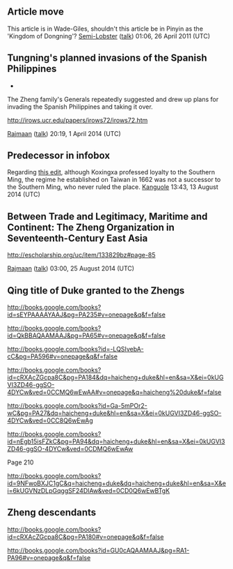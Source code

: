 <article id="7736981" title=Talk:Kingdom of Tungning>
	<talkpage id="7736981" title="Talk:Kingdom of Tungning">
{{WikiProjectBannerShell|1=
{{WikiProject China|class=start|importance=Mid}}
{{WikiProject Taiwan|class=Start|importance=Mid}}
{{WikiProject Former countries|class=Start}}
{{WikiProject East Asia|class=start|importance=mid}}
}}

== Article move ==

This article is in Wade-Giles, shouldn't this article be in Pinyin as the 'Kingdom of Dongning'? [[User:Semi-Lobster|Semi-Lobster]] ([[User talk:Semi-Lobster|talk]]) 01:06, 26 April 2011 (UTC)

== Tungning's planned invasions of the Spanish Philippines ==

*{{cite journal |last= Hung |first= Ho-fung |last2= |first2= |date= Working paper, October 2000 |title= Maritime Capitalism in Seventeenth-Century China: The Rise and Fall of Koxinga Revisited|url= http://irows.ucr.edu/papers/irows72/irows72.htm |journal= IROWS Working Paper # 72 available at irows.ucr.edu/papers/irows72/irows72.htm |publisher= University of California-Riverside |volume= |issue= |pages= |doi= |accessdate=22 May 2014}}

The Zheng family's Generals repeatedly suggested and drew up plans for invading the Spanish Philippines and taking it over.

http://irows.ucr.edu/papers/irows72/irows72.htm

[[User:Rajmaan|Rajmaan]] ([[User talk:Rajmaan|talk]]) 20:19, 1 April 2014 (UTC)

== Predecessor in infobox ==

Regarding [http://en.wikipedia.org/w/index.php?title=Kingdom_of_Tungning&amp;diff=621054436&amp;oldid=621053273 this edit], although Koxingxa professed loyalty to the Southern Ming, the regime he established on Taiwan in 1662 was not a successor to the Southern Ming, who never ruled the place.  [[User talk:Kanguole|Kanguole]] 13:43, 13 August 2014 (UTC)

== Between Trade and Legitimacy, Maritime and Continent: The Zheng Organization in Seventeenth-Century East Asia ==

http://escholarship.org/uc/item/133829bz#page-85

[[User:Rajmaan|Rajmaan]] ([[User talk:Rajmaan|talk]]) 03:00, 25 August 2014 (UTC)

== Qing title of Duke granted to the Zhengs ==

http://books.google.com/books?id=sEYPAAAAYAAJ&amp;pg=PA235#v=onepage&amp;q&amp;f=false

http://books.google.com/books?id=QkBBAQAAMAAJ&amp;pg=PA65#v=onepage&amp;q&amp;f=false

http://books.google.com/books?id=-LQSIvebA-cC&amp;pg=PA596#v=onepage&amp;q&amp;f=false




http://books.google.com/books?id=cRXAcZGcpa8C&amp;pg=PA184&amp;dq=haicheng+duke&amp;hl=en&amp;sa=X&amp;ei=0kUGVI3ZD46-ggSO-4DYCw&amp;ved=0CCMQ6wEwAA#v=onepage&amp;q=haicheng%20duke&amp;f=false

http://books.google.com/books?id=Ga-5mPOr2-wC&amp;pg=PA27&amp;dq=haicheng+duke&amp;hl=en&amp;sa=X&amp;ei=0kUGVI3ZD46-ggSO-4DYCw&amp;ved=0CC8Q6wEwAg

http://books.google.com/books?id=nEgb15isFZkC&amp;pg=PA94&amp;dq=haicheng+duke&amp;hl=en&amp;sa=X&amp;ei=0kUGVI3ZD46-ggSO-4DYCw&amp;ved=0CDMQ6wEwAw

Page 210

http://books.google.com/books?id=9NFwoBXJC1gC&amp;q=haicheng+duke&amp;dq=haicheng+duke&amp;hl=en&amp;sa=X&amp;ei=6kUGVNzDLpGqggSF24DIAw&amp;ved=0CD0Q6wEwBTgK

== Zheng descendants ==

http://books.google.com/books?id=cRXAcZGcpa8C&amp;pg=PA180#v=onepage&amp;q&amp;f=false

http://books.google.com/books?id=GU0cAQAAMAAJ&amp;pg=RA1-PA96#v=onepage&amp;q&amp;f=false
	</talkpage>
</article>